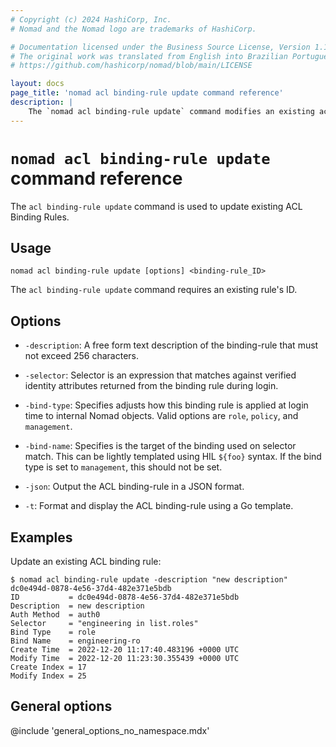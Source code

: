 ```yaml
---
# Copyright (c) 2024 HashiCorp, Inc.
# Nomad and the Nomad logo are trademarks of HashiCorp.

# Documentation licensed under the Business Source License, Version 1.1.
# The original work was translated from English into Brazilian Portuguese.
# https://github.com/hashicorp/nomad/blob/main/LICENSE

layout: docs
page_title: 'nomad acl binding-rule update command reference'
description: |
    The `nomad acl binding-rule update` command modifies an existing access control list (ACL) binding rule. Update description, selector expression, bind name, and bind type.
---
```


# `nomad acl binding-rule update` command reference

The `acl binding-rule update` command is used to update existing ACL Binding Rules.

## Usage

```plaintext
nomad acl binding-rule update [options] <binding-rule_ID>
```

The `acl binding-rule update` command requires an existing rule's ID.

## Options

- `-description`: A free form text description of the binding-rule that must not exceed
  256 characters.

- `-selector`: Selector is an expression that matches against verified identity
  attributes returned from the binding rule during login.

- `-bind-type`: Specifies adjusts how this binding rule is applied at login time
  to internal Nomad objects. Valid options are `role`, `policy`, and `management`.

- `-bind-name`: Specifies is the target of the binding used on selector match.
  This can be lightly templated using HIL `${foo}` syntax. If the bind type is
  set to `management`, this should not be set.

- `-json`: Output the ACL binding-rule in a JSON format.

- `-t`: Format and display the ACL binding-rule using a Go template.

## Examples

Update an existing ACL binding rule:

```shell-session
$ nomad acl binding-rule update -description "new description" dc0e494d-0878-4e56-37d4-482e371e5bdb
ID           = dc0e494d-0878-4e56-37d4-482e371e5bdb
Description  = new description
Auth Method  = auth0
Selector     = "engineering in list.roles"
Bind Type    = role
Bind Name    = engineering-ro
Create Time  = 2022-12-20 11:17:40.483196 +0000 UTC
Modify Time  = 2022-12-20 11:23:30.355439 +0000 UTC
Create Index = 17
Modify Index = 25
```

## General options

@include 'general_options_no_namespace.mdx'
